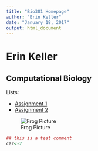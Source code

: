 ```yaml
---
title: "Bio381 Homepage"
author: "Erin Keller"
date: "January 18, 2017"
output: html_document
---
```


# Erin Keller

## Computational Biology

Lists:   

* [Assignment 1](test.html)     
* [Assignment 2](https://www.rstudio.com/wp-content/uploads/2015/02/rmarkdown-cheatsheet.pdf)   


![Frog Picture](frog-1.jpg)   

```r
## this is a test comment
car<-2
```


